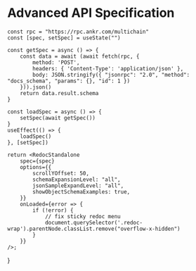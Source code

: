 

# Advanced API Specification

    const rpc = "https://rpc.ankr.com/multichain"
    const [spec, setSpec] = useState("")

    const getSpec = async () => {
        const data = await (await fetch(rpc, {
            method: 'POST',
            headers: { 'Content-Type': 'application/json' },
            body: JSON.stringify({ "jsonrpc": "2.0", "method": "docs_schema", "params": {}, "id": 1 })
        })).json()
        return data.result.schema
    }

    const loadSpec = async () => {
        setSpec(await getSpec())
    }
    useEffect(() => {
        loadSpec()
    }, [setSpec])

    return <RedocStandalone
        spec={spec}
        options={{
            scrollYOffset: 50,
            schemaExpansionLevel: "all",
            jsonSampleExpandLevel: "all",
            showObjectSchemaExamples: true,
        }}
        onLoaded={error => {
            if (!error) {
                // fix sticky redoc menu
                document.querySelector('.redoc-wrap').parentNode.classList.remove("overflow-x-hidden")
            }
        }}
    />;
}